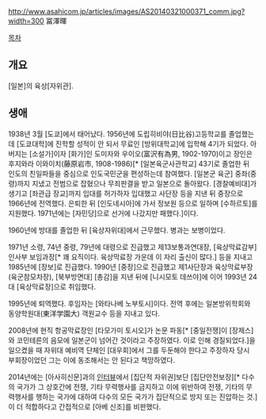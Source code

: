 http://www.asahicom.jp/articles/images/AS20140321000371_comm.jpg?width=300
冨澤暉

[[목차]]
== 개요 ==
[일본]의 육상[자위관].
== 생애 ==
1938년 3월 [도쿄]에서 태어났다. 1956년에 도립히비야(日比谷)고등학교를 졸업했는데 [도쿄대학]에 진학할 성적이 안 되서 무료인 [방위대학교]에 입학해 4기가 되었다. 아버지는 [소설가]이자 [화가]인 도미자와 우이오(富沢有為男, 1902-1970)이고 장인은 후지와라 이와이치(藤原岩市, 1908-1986)[* [일본육군사관학교] 43기로 졸업한 뒤 인도의 친일파들을 중심으로 인도국민군을 편성하는데 참여했다. [일본군 육군] 중좌(중령)까지 지냈고 전범으로 잡혔으나 무죄판결을 받고 일본으로 돌아왔다. [경찰예비대]가 생기고 [좌관급 장교]까지 입대를 허가하자 입대했고 사단장 등을 지낸 뒤 중장으로 1966년에 전역했다. 은퇴한 뒤 [인도네시아]에 가서 정보원 등으로 일하며 [수하르토]를 지원했다. 1971년에는 [자민당]으로 선거에 나갔지만 패했다.]이다.

1960년에 방대를 졸업한 뒤 [육상자위대]에서 근무했다. 병과는 보병이었다.

1971년 소령, 74년 중령, 79년에 대령으로 진급했고 제13보통과연대장, [육상막료감부] 인사부 보임과장[* 꽤 요직이다. 육상막료장 가운데 이 자리 출신이 많다.] 등을 지내고 1985년에 [장보]로 진급했다. 1990년 [중장]으로 진급했고 제1사단장과 육상막료부장(육군참모차장), [북부방면대] [총감]을 지낸 뒤에 [니시모토 데쓰야]에 이어 1993년 24대 [육상막료장]으로 취임했다.

1995년에 퇴역했다. 후임자는 [와타나베 노부토시]이다. 전역 후에는 일본방위학회와 동양학원대(東洋学園大) 객원교수 등을 지내고 있다.

2008년에 현직 항공막료장인 [타모가미 토시오]가 논문 파동[* [중일전쟁]이 [장제스]와 코민테른의 음모에 일본군이 넘어간 것이라고 주장하였다. 이로 인해 경질되었다.]을 일으켰을 때 자위대 예비역 단체인 [대우회]에서 그를 두둔해야 한다고 주장하자 당시 부회장이었던 그는 이에 동조해서는 안 된다고 책망하였다.

2014년에는 [아사히신문]과의 [http://www.asahi.com/articles/DA3S11040881.html 인터뷰]에서 [집단적 자위권]보단 [집단안전보장][* 다수의 국가가 그 상호간에 전쟁, 기타 무력행사를 금지하고 이에 위반하여 전쟁, 기타의 무력행사를 행하는 국가에 대하여 다수의 모든 국가가 집단적으로 방지 또는 진압하는 것.]이 더 적합하다고 간접적으로 [아베 신조]를 비판했다.
